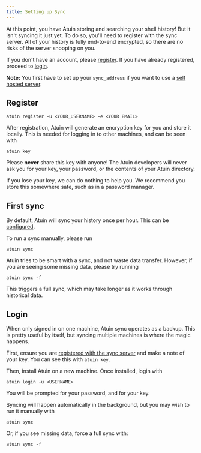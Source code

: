 ```yaml
---
title: Setting up Sync
---
```


At this point, you have Atuin storing and searching your shell history! But it
isn't syncing it just yet. To do so, you'll need to register with the sync
server. All of your history is fully end-to-end encrypted, so there are no
risks of the server snooping on you.

If you don't have an account, please [register](#register). If you have already registered,
proceed to [login](#login).

**Note:** You first have to set up your `sync_address` if you want to use a [self hosted server](#using-a-self-hosted-server).

## Register

```
atuin register -u <YOUR_USERNAME> -e <YOUR EMAIL>
```

After registration, Atuin will generate an encryption key for you and store it
locally. This is needed for logging in to other machines, and can be seen with

```
atuin key
```

Please **never** share this key with anyone! The Atuin developers will never
ask you for your key, your password, or the contents of your Atuin directory.

If you lose your key, we can do nothing to help you. We recommend you store
this somewhere safe, such as in a password manager.

## First sync
By default, Atuin will sync your history once per hour. This can be
[configured](/configuration/config#sync_frequency).

To run a sync manually, please run

```
atuin sync
```

Atuin tries to be smart with a sync, and not waste data transfer. However, if
you are seeing some missing data, please try running

```
atuin sync -f
```

This triggers a full sync, which may take longer as it works through historical data.

## Login

When only signed in on one machine, Atuin sync operates as a backup. This is
pretty useful by itself, but syncing multiple machines is where the magic
happens.

First, ensure you are [registered with the sync server](#register) and make a
note of your key. You can see this with `atuin key`.

Then, install Atuin on a new machine. Once installed, login with

```
atuin login -u <USERNAME>
```

You will be prompted for your password, and for your key.

Syncing will happen automatically in the background, but you may wish to run it manually with

```
atuin sync
```

Or, if you see missing data, force a full sync with: 

```
atuin sync -f
```

